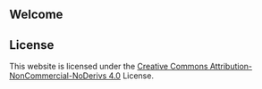 ## Welcome {.unnumbered}

## License 

This website is licensed under the [Creative Commons Attribution-NonCommercial-NoDerivs 4.0](https://creativecommons.org/licenses/by-nc-nd/4.0/) License.
